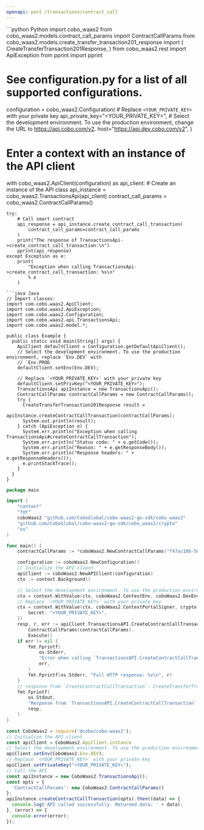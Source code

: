 ```yaml
---
openapi: post /transactions/contract_call
---
```


<RequestExample>
```python Python
import cobo_waas2
from cobo_waas2.models.contract_call_params import ContractCallParams
from cobo_waas2.models.create_transfer_transaction201_response import (
    CreateTransferTransaction201Response,
)
from cobo_waas2.rest import ApiException
from pprint import pprint

# See configuration.py for a list of all supported configurations.
configuration = cobo_waas2.Configuration(
    # Replace `<YOUR_PRIVATE_KEY>` with your private key
    api_private_key="<YOUR_PRIVATE_KEY>",
    # Select the development environment. To use the production environment, change the URL to https://api.cobo.com/v2.
    host="https://api.dev.cobo.com/v2",
)
# Enter a context with an instance of the API client
with cobo_waas2.ApiClient(configuration) as api_client:
    # Create an instance of the API class
    api_instance = cobo_waas2.TransactionsApi(api_client)
    contract_call_params = cobo_waas2.ContractCallParams()

    try:
        # Call smart contract
        api_response = api_instance.create_contract_call_transaction(
            contract_call_params=contract_call_params
        )
        print("The response of TransactionsApi->create_contract_call_transaction:\n")
        pprint(api_response)
    except Exception as e:
        print(
            "Exception when calling TransactionsApi->create_contract_call_transaction: %s\n"
            % e
        )

```
```java Java
// Import classes:
import com.cobo.waas2.ApiClient;
import com.cobo.waas2.ApiException;
import com.cobo.waas2.Configuration;
import com.cobo.waas2.api.TransactionsApi;
import com.cobo.waas2.model.*;

public class Example {
  public static void main(String[] args) {
    ApiClient defaultClient = Configuration.getDefaultApiClient();
    // Select the development environment. To use the production environment, replace `Env.DEV` with
    // `Env.PROD
    defaultClient.setEnv(Env.DEV);

    // Replace `<YOUR_PRIVATE_KEY>` with your private key
    defaultClient.setPrivKey("<YOUR_PRIVATE_KEY>");
    TransactionsApi apiInstance = new TransactionsApi();
    ContractCallParams contractCallParams = new ContractCallParams();
    try {
      CreateTransferTransaction201Response result =
          apiInstance.createContractCallTransaction(contractCallParams);
      System.out.println(result);
    } catch (ApiException e) {
      System.err.println("Exception when calling TransactionsApi#createContractCallTransaction");
      System.err.println("Status code: " + e.getCode());
      System.err.println("Reason: " + e.getResponseBody());
      System.err.println("Response headers: " + e.getResponseHeaders());
      e.printStackTrace();
    }
  }
}

```
```go Go
package main

import (
	"context"
	"fmt"
	coboWaas2 "github.com/CoboGlobal/cobo-waas2-go-sdk/cobo_waas2"
	"github.com/CoboGlobal/cobo-waas2-go-sdk/cobo_waas2/crypto"
	"os"
)

func main() {
	contractCallParams := *coboWaas2.NewContractCallParams("f47ac10b-58cc-4372-a567-0e02b2c3d479", "ETH", coboWaas2.ContractCallSource{MpcContractCallSource: coboWaas2.NewMpcContractCallSource(coboWaas2.ContractCallSourceType("Org-Controlled"), "f47ac10b-58cc-4372-a567-0e02b2c3d479", "0xd8dA6BF26964aF9D7eEd9e03E53415D37aA96045")}, coboWaas2.ContractCallDestination{EvmContractCallDestination: coboWaas2.NewEvmContractCallDestination(coboWaas2.ContractCallDestinationType("EVM_Contract"), "0x0406db8351aa6839169bb363f63c2c808fee8f99", "0xa22cb4650000000000000000000000001e0049783f008a0085193e00003d00cd54003c71000000000000000000000000000000000000000000000000000000000000DEMO")})

	configuration := coboWaas2.NewConfiguration()
	// Initialize the API client
	apiClient := coboWaas2.NewAPIClient(configuration)
	ctx := context.Background()

	// Select the development environment. To use the production environment, replace coboWaas2.DevEnv with coboWaas2.ProdEnv
	ctx = context.WithValue(ctx, coboWaas2.ContextEnv, coboWaas2.DevEnv)
	// Replace `<YOUR_PRIVATE_KEY>` with your private key
	ctx = context.WithValue(ctx, coboWaas2.ContextPortalSigner, crypto.Ed25519Signer{
		Secret: "<YOUR_PRIVATE_KEY>",
	})
	resp, r, err := apiClient.TransactionsAPI.CreateContractCallTransaction(ctx).
		ContractCallParams(contractCallParams).
		Execute()
	if err != nil {
		fmt.Fprintf(
			os.Stderr,
			"Error when calling `TransactionsAPI.CreateContractCallTransaction``: %v\n",
			err,
		)
		fmt.Fprintf(os.Stderr, "Full HTTP response: %v\n", r)
	}
	// response from `CreateContractCallTransaction`: CreateTransferTransaction201Response
	fmt.Fprintf(
		os.Stdout,
		"Response from `TransactionsAPI.CreateContractCallTransaction`: %v\n",
		resp,
	)
}

```
```javascript JavaScript
const CoboWaas2 = require('@cobo/cobo-waas2');
// Initialize the API client
const apiClient = CoboWaas2.ApiClient.instance
// Select the development environment. To use the production environment, replace `Env.DEV` with `Env.PROD`
apiClient.setEnv(CoboWaas2.Env.DEV);
// Replace `<YOUR_PRIVATE_KEY>` with your private key
apiClient.setPrivateKey("<YOUR_PRIVATE_KEY>");
// Call the API
const apiInstance = new CoboWaas2.TransactionsApi();
const opts = {
  'ContractCallParams': new CoboWaas2.ContractCallParams()
};
apiInstance.createContractCallTransaction(opts).then((data) => {
  console.log('API called successfully. Returned data: ' + data);
}, (error) => {
  console.error(error);
});
```
</RequestExample>
